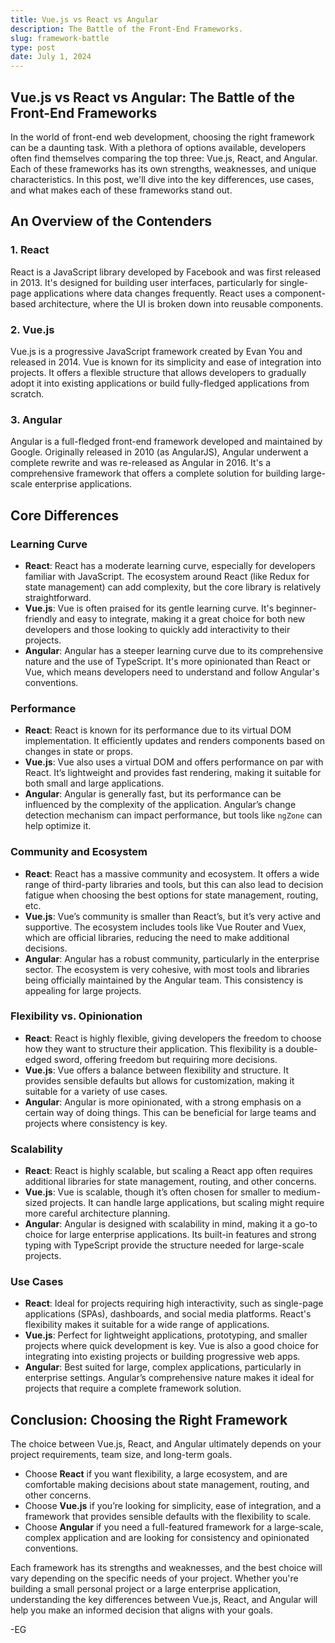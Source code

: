 ```yaml
---
title: Vue.js vs React vs Angular
description: The Battle of the Front-End Frameworks.
slug: framework-battle
type: post
date: July 1, 2024
---
```


## Vue.js vs React vs Angular: The Battle of the Front-End Frameworks

In the world of front-end web development, choosing the right framework can be a daunting task. With a plethora of options available, developers often find themselves comparing the top three: Vue.js, React, and Angular. Each of these frameworks has its own strengths, weaknesses, and unique characteristics. In this post, we'll dive into the key differences, use cases, and what makes each of these frameworks stand out.

## An Overview of the Contenders

### 1. **React**

React is a JavaScript library developed by Facebook and was first released in 2013. It's designed for building user interfaces, particularly for single-page applications where data changes frequently. React uses a component-based architecture, where the UI is broken down into reusable components.

### 2. **Vue.js**

Vue.js is a progressive JavaScript framework created by Evan You and released in 2014. Vue is known for its simplicity and ease of integration into projects. It offers a flexible structure that allows developers to gradually adopt it into existing applications or build fully-fledged applications from scratch.

### 3. **Angular**

Angular is a full-fledged front-end framework developed and maintained by Google. Originally released in 2010 (as AngularJS), Angular underwent a complete rewrite and was re-released as Angular in 2016. It's a comprehensive framework that offers a complete solution for building large-scale enterprise applications.

## Core Differences

### **Learning Curve**

- **React**: React has a moderate learning curve, especially for developers familiar with JavaScript. The ecosystem around React (like Redux for state management) can add complexity, but the core library is relatively straightforward.
- **Vue.js**: Vue is often praised for its gentle learning curve. It's beginner-friendly and easy to integrate, making it a great choice for both new developers and those looking to quickly add interactivity to their projects.
- **Angular**: Angular has a steeper learning curve due to its comprehensive nature and the use of TypeScript. It's more opinionated than React or Vue, which means developers need to understand and follow Angular's conventions.

### **Performance**

- **React**: React is known for its performance due to its virtual DOM implementation. It efficiently updates and renders components based on changes in state or props.
- **Vue.js**: Vue also uses a virtual DOM and offers performance on par with React. It’s lightweight and provides fast rendering, making it suitable for both small and large applications.
- **Angular**: Angular is generally fast, but its performance can be influenced by the complexity of the application. Angular’s change detection mechanism can impact performance, but tools like `ngZone` can help optimize it.

### **Community and Ecosystem**

- **React**: React has a massive community and ecosystem. It offers a wide range of third-party libraries and tools, but this can also lead to decision fatigue when choosing the best options for state management, routing, etc.
- **Vue.js**: Vue’s community is smaller than React’s, but it’s very active and supportive. The ecosystem includes tools like Vue Router and Vuex, which are official libraries, reducing the need to make additional decisions.
- **Angular**: Angular has a robust community, particularly in the enterprise sector. The ecosystem is very cohesive, with most tools and libraries being officially maintained by the Angular team. This consistency is appealing for large projects.

### **Flexibility vs. Opinionation**

- **React**: React is highly flexible, giving developers the freedom to choose how they want to structure their application. This flexibility is a double-edged sword, offering freedom but requiring more decisions.
- **Vue.js**: Vue offers a balance between flexibility and structure. It provides sensible defaults but allows for customization, making it suitable for a variety of use cases.
- **Angular**: Angular is more opinionated, with a strong emphasis on a certain way of doing things. This can be beneficial for large teams and projects where consistency is key.

### **Scalability**

- **React**: React is highly scalable, but scaling a React app often requires additional libraries for state management, routing, and other concerns.
- **Vue.js**: Vue is scalable, though it’s often chosen for smaller to medium-sized projects. It can handle large applications, but scaling might require more careful architecture planning.
- **Angular**: Angular is designed with scalability in mind, making it a go-to choice for large enterprise applications. Its built-in features and strong typing with TypeScript provide the structure needed for large-scale projects.

### **Use Cases**

- **React**: Ideal for projects requiring high interactivity, such as single-page applications (SPAs), dashboards, and social media platforms. React's flexibility makes it suitable for a wide range of applications.
- **Vue.js**: Perfect for lightweight applications, prototyping, and smaller projects where quick development is key. Vue is also a good choice for integrating into existing projects or building progressive web apps.
- **Angular**: Best suited for large, complex applications, particularly in enterprise settings. Angular’s comprehensive nature makes it ideal for projects that require a complete framework solution.

## Conclusion: Choosing the Right Framework

The choice between Vue.js, React, and Angular ultimately depends on your project requirements, team size, and long-term goals.

- Choose **React** if you want flexibility, a large ecosystem, and are comfortable making decisions about state management, routing, and other concerns.
- Choose **Vue.js** if you’re looking for simplicity, ease of integration, and a framework that provides sensible defaults with the flexibility to scale.
- Choose **Angular** if you need a full-featured framework for a large-scale, complex application and are looking for consistency and opinionated conventions.

Each framework has its strengths and weaknesses, and the best choice will vary depending on the specific needs of your project. Whether you're building a small personal project or a large enterprise application, understanding the key differences between Vue.js, React, and Angular will help you make an informed decision that aligns with your goals.

-EG
